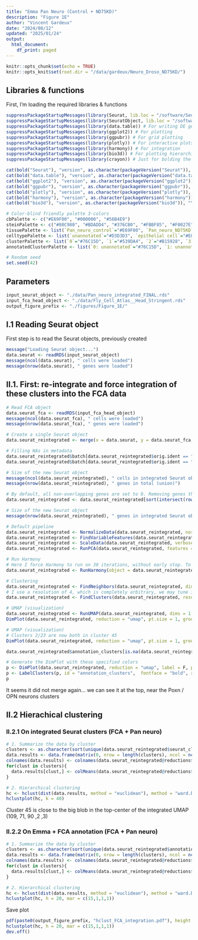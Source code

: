 ```yaml
---
title: "Emma Pan Neuro (Control + ND75KD)"
description: "Figure 1E"
author: "Vincent Gardeux"
date: "2024/08/12"
updated: "2025/01/24"
output:
  html_document:
    df_print: paged
---
```

  
```r
knitr::opts_chunk$set(echo = TRUE)
knitr::opts_knit$set(root.dir = "/data/gardeux/Neuro_Droso_ND75KD/")
```

## Libraries & functions

First, I'm loading the required libraries & functions

```r
suppressPackageStartupMessages(library(Seurat, lib.loc = "/software/Seuratv4/lib/")) # Seurat v4.4.0, library for single-cell analysis
suppressPackageStartupMessages(library(SeuratObject, lib.loc = "/software/Seuratv4/lib/")) # For compatibility purpose
suppressPackageStartupMessages(library(data.table)) # For writing DE gene file
suppressPackageStartupMessages(library(ggplot2)) # For plotting
suppressPackageStartupMessages(library(ggpubr)) # For grid plotting
suppressPackageStartupMessages(library(plotly)) # For interactive plots
suppressPackageStartupMessages(library(harmony)) # For integration
suppressPackageStartupMessages(library(bio3d)) # For plotting hierarchical clustering
suppressPackageStartupMessages(library(crayon)) # Just for bolding the console output :D

cat(bold("Seurat"), "version", as.character(packageVersion("Seurat")), "\n")
cat(bold("data.table"), "version", as.character(packageVersion("data.table")), "\n")
cat(bold("ggplot2"), "version", as.character(packageVersion("ggplot2")), "\n")
cat(bold("ggpubr"), "version", as.character(packageVersion("ggpubr")), "\n")
cat(bold("plotly"), "version", as.character(packageVersion("plotly")), "\n")
cat(bold("harmony"), "version", as.character(packageVersion("harmony")), "\n")
cat(bold("bio3d"), "version", as.character(packageVersion("bio3d")), "\n")

# Color-blind friendly palette 3-colors
cbPalette <- c("#E69F00", "#000000", "#56B4E9")
steinPalette <- c("#80C980", "#BDADD4", "#376CB0", "#FBBF85", "#F0027E")
tissuePalette <- list(`Pan_neuro_control`="#E69F00", `Pan_neuro_ND75KD`="#56B4E9")
celltypePalette <- list(`unannotated`="#D3D3D3", `epithelial cell`="#E0AC69", `skeletal muscle of head`="#895129", `cone cell`="#FFFFB7", `outer photoreceptor cell`="#FFF060", `photoreceptor cell`="#F2DB00", `photoreceptor-like cell`="#F0C200", `adult optic chiasma glial cell`="#d896ff", `adult brain cell body glial cell`="#efbbff", `adult brain perineurial glial cell`="#BCBDDC", `adult lamina epithelial/marginal glial cell`="#9E9AC8", `adult reticular neuropil associated glial cell`="#756BB1", `optic lobe associated cortex glial cell`="#54278F", `cholinergic neuron`="#E41A1C", `gabaergic neuron`="#377EB8", `glutamatergic neuron`="#4DAF4A", `dopaminergic neuron`="#984EA3", `serotonergic neuron`="#FF7F00", `OPN neuron`="#A6CEE3", `columnar neuron T1`="#DEEBF7", `T neuron T3`="#9ECAE1", `T neuron T4/T5`="#3182BD", `distal medullary amacrine neuron Dm3`="#c6e6ba", `distal medullary amacrine neuron Dm8`="#A1D99B", `distal medullary amacrine neuron Dm9`="#31A354", `proximal medullary amacrine neuron Pm4`="#006D2C", `centrifugal neuron C2`="#7FC97F", `centrifugal neuron C3`="#BEAED4", `medullary intrinsic neuron Mi1`="#d8d5eb", `medullary intrinsic neuron Mi4`="#BCBDDC", `medullary intrinsic neuron Mi15`="#756BB1", `transmedullary neuron Tm1`="#b4dee9", `transmedullary neuron Tm2`="#bfdfe7", `transmedullary neuron Tm9`="#7eb5c4", `transmedullary neuron Tm20`="#9fcad5", `transmedullary Y neuron TmY14`="#5da1b3", `transmedullary Y neuron TmY5a`="#3c8ca2", `transmedullary Y neuron TmY8`="#1a7790", `tm5ab`="#014636", `lamina monopolar neuron L1 + L2`="#FDD3A0", `lamina monopolar neuron L3`="#FDBE85", `lamina monopolar neuron L4`="#FD8D3C", `lamina monopolar neuron L5`="#E6550D", `lamina wide-field 2 neuron`="#A63603", `lobular columnar neuron LC12`="#BC80BD", `olfactory receptor neuron`="#CCEBC5", `Poxn neuron`="#FFED6F", `hemocyte`="#999999", `kenyon cell`="#B3E2CD", `gamma kenyon cell`="#FDCDAC", `pigment cell`="#EE82EE")
clusterPalette <- list(`0`="#76C15D", `1`="#539DA4", `2`="#B15928", `3`="#78B69A", `4`="#46A93A", `5`="#EA4041", `6`="#E42123", `7`="#A5D880", `8`="#FDB35B", `9`="#F29A94", `10`="#449F35", `11`="#F98F8F", `12`="#2F83AF", `13`="#A6CEE3", `14`="#84B8D7", `15`="#85C969", `16`="#DBA08D", `17`="#C09B79", `18`="#F68724", `19`="#9CCF90", `20`="#2078B4", `21`="#5D9E43", `22`="#E7392B", `23`="#6D4199", `24`="#E73132", `25`="#E42521", `26`="#F89F5F", `27`="#37A22F", `28`="#8AC395", `29`="#D99B86", `30`="#63A3CB", `31`="#9774B6", `32`="#418EC0", `33`="#CEADC2", `34`="#4190AA", `35`="#F6807F", `36`="#A79C6B", `37`="#F1764A", `38`="#5298C5", `39`="#95D074", `40`="#F37070", `41`="#A48999", `42`="#8F9D5E", `43`="#EEE999", `44`="#AEDC8A", `45`="#FE8B16", `46`="#66A99F", `47`="#EF8D3E", `48`="#56B146", `49`="#FE9324", `50`="#BA9FCC", `51`="#FE8408", `52`="#FEFD97", `53`="#F06060", `54`="#E89458", `55`="#EE6240", `56`="#EB4D36", `57`="#FE9B31", `58`="#769D50", `59`="#7F5999", `60`="#66B952", `61`="#FC8109", `62`="#95C3DD", `63`="#73AED1", `64`="#DBD199", `65`="#C6AED3", `66`="#D5A7A8", `67`="#E29A73", `68`="#8B65AE", `69`="#3183BA", `70`="#AF91C5", `71`="#FBB369", `72`="#FDA33F", `73`="#C9B999", `74`="#FDAB4D", `75`="#7F57A7", `76`="#A382BD", `77`="#927199", `78`="#F48B54", `79`="#E1BF6D", `80`="#FDBB68", `81`="#ED5051", `82`="#F4E889", `83`="#D7AB5F", `84`="#C48243", `85`="#7348A0", `86`="#EAD47B", `87`="#B7A199", `88`="#CD9651", `89`="#BA6D35")
annotatedClusterPalette <- list(`0: unannotated`="#76C15D", `1: unannotated`="#539DA4", `2: unannotated`="#B15928", `3: glutamatergic neuron`="#78B69A", `4: unannotated`="#46A93A", `5: unannotated`="#EA4041", `6: epithelial cell`="#E42123", `7: transmedullary Y neuron TmY8`="#A5D880", `8: cone cell`="#FDB35B", `9: photoreceptor cell`="#F29A94", `10: photoreceptor cell`="#449F35", `11: cone cell`="#F98F8F", `12: cholinergic neuron`="#2F83AF", `13: skeletal muscle of head`="#A6CEE3", `14: gabaergic neuron`="#84B8D7", `15: unannotated`="#85C969", `16: medullary intrinsic neuron Mi4`="#DBA08D", `17: unannotated`="#C09B79", `18: outer photoreceptor cell`="#F68724", `19: epithelial cell`="#9CCF90", `20: skeletal muscle of head`="#2078B4", `21: gabaergic neuron`="#5D9E43", `22: unannotated`="#E7392B", `23: unannotated`="#6D4199", `24: cone cell`="#E73132", `25: T neuron T4/T5`="#E42521", `26: OPN neuron`="#F89F5F", `27: kenyon cell`="#37A22F", `28: outer photoreceptor cell`="#8AC395", `29: olfactory receptor neuron`="#D99B86", `30: unannotated`="#63A3CB", `31: unannotated`="#9774B6", `32: gamma kenyon cell`="#418EC0", `33: unannotated`="#CEADC2", `34: distal medullary amacrine neuron Dm3`="#4190AA", `35: serotonergic neuron`="#F6807F", `36: lamina monopolar neuron L1 + L2`="#A79C6B", `37: adult reticular neuropil associated glial cell`="#F1764A", `38: epithelial cell`="#5298C5", `39: adult optic chiasma glial cell`="#95D074", `40: unannotated`="#F37070", `41: epithelial cell`="#A48999", `42: tm5ab`="#8F9D5E", `43: unannotated`="#EEE999", `44: T neuron T3`="#AEDC8A", `45: unannotated`="#FE8B16", `46: unannotated`="#66A99F", `47: pigment cell`="#EF8D3E", `48: epithelial cell`="#56B146", `49: lobular columnar neuron LC12`="#FE9324", `50: centrifugal neuron C2`="#BA9FCC", `51: Poxn neuron`="#FE8408", `52: transmedullary Y neuron TmY5a`="#FEFD97", `53: lamina monopolar neuron L4`="#F06060", `54: photoreceptor-like cell`="#E89458", `55: lamina wide-field 2 neuron`="#EE6240", `56: columnar neuron T1`="#EB4D36", `57: adult brain cell body glial cell`="#FE9B31", `58: dopaminergic neuron`="#769D50", `59: lamina monopolar neuron L3`="#7F5999", `60: transmedullary neuron Tm1`="#66B952", `61: medullary intrinsic neuron Mi1`="#FC8109", `62: medullary intrinsic neuron Mi4`="#95C3DD", `63: transmedullary neuron Tm9`="#73AED1", `64: adult brain perineurial glial cell`="#DBD199", `65: skeletal muscle of head`="#C6AED3", `66: adult lamina epithelial/marginal glial cell`="#D5A7A8", `67: transmedullary neuron Tm20`="#E29A73", `68: hemocyte`="#8B65AE", `69: adult optic chiasma glial cell`="#3183BA", `70: unannotated`="#AF91C5", `71: transmedullary neuron Tm2`="#FBB369", `72: lamina monopolar neuron L5`="#FDA33F", `73: glutamatergic neuron`="#C9B999", `74: epithelial cell`="#FDAB4D", `75: cholinergic neuron`="#7F57A7", `76: centrifugal neuron C3`="#A382BD", `77: unannotated`="#927199", `78: distal medullary amacrine neuron Dm9`="#F48B54", `79: distal medullary amacrine neuron Dm8`="#E1BF6D", `80: medullary intrinsic neuron Mi15`="#FDBB68", `81: proximal medullary amacrine neuron Pm4`="#ED5051", `82: optic lobe associated cortex glial cell`="#F4E889", `83: unannotated`="#D7AB5F", `84: OPN neuron`="#C48243", `85: unannotated`="#7348A0", `86: unannotated`="#EAD47B", `87: unannotated`="#B7A199", `88: unannotated`="#CD9651", `89: transmedullary Y neuron TmY14`="#BA6D35")

# Random seed
set.seed(42)
```

## Parameters

```r
input_seurat_object <- "./data/Pan_neuro_integrated_FINAL.rds"
input_fca_head_object <- "./data/Fly_Cell_Atlas__Head_Stringent.rds"
output_figure_prefix <- "./figures/Figure_1E/"
```

## I.1 Reading Seurat object

First step is to read the Seurat objects, previously created

```r
message("Loading Seurat object...")
data.seurat <- readRDS(input_seurat_object)
message(ncol(data.seurat), " cells were loaded")
message(nrow(data.seurat), " genes were loaded")
```

## II.1. First: re-integrate and force integration of these clusters into the FCA data

```r
# Read FCA object
data.seurat_fca <- readRDS(input_fca_head_object)
message(ncol(data.seurat_fca), " cells were loaded")
message(nrow(data.seurat_fca), " genes were loaded")

# Create a single Seurat object
data.seurat_reintegrated <- merge(x = data.seurat, y = data.seurat_fca, project = "Pan_neuro_FCA_reintegrated")

# Filling NAs in metadata
data.seurat_reintegrated$batch[data.seurat_reintegrated$orig.ident == "Pan_neuro_control"] <- 13
data.seurat_reintegrated$batch[data.seurat_reintegrated$orig.ident == "Pan_neuro_ND75KD"] <- 14

# Size of the new Seurat object
message(ncol(data.seurat_reintegrated), " cells in integrated Seurat object")
message(nrow(data.seurat_reintegrated), " genes in total (union)")

# By default, all non-overlapping genes are set to 0. Removing genes that are not overlapping between the two datasets.
data.seurat_reintegrated <- data.seurat_reintegrated[sort(intersect(rownames(data.seurat_fca), rownames(data.seurat))),]

# Size of the new Seurat object
message(nrow(data.seurat_reintegrated), " genes in integrated Seurat object (intersection)")

# Default pipeline
data.seurat_reintegrated <- NormalizeData(data.seurat_reintegrated, normalization.method = "LogNormalize", scale.factor = 10000, verbose = F)
data.seurat_reintegrated <- FindVariableFeatures(data.seurat_reintegrated, selection.method = "vst", nfeatures = 2000, verbose = F)
data.seurat_reintegrated <- ScaleData(data.seurat_reintegrated, verbose = F)
data.seurat_reintegrated <- RunPCA(data.seurat_reintegrated, features = VariableFeatures(data.seurat_reintegrated), verbose = F, npcs = 100)
```

```r
# Run Harmony
# Here I force Harmony to run on 30 iterations, without early stop. To try forcing the integration of the 2/23 cluster
data.seurat_reintegrated <- RunHarmony(object = data.seurat_reintegrated, group.by.vars = "batch", plot_convergence = TRUE, max_iter = 30, early_stop = F, verbose = F)
```

```r
# Clustering
data.seurat_reintegrated <- FindNeighbors(data.seurat_reintegrated, dims = 1:100, reduction = "harmony", verbose = F)
# I use a resolution of 4, which is completely arbitrary, we may tune it to have more/less clusters
data.seurat_reintegrated <- FindClusters(data.seurat_reintegrated, resolution = 4)

# UMAP (visualization)
data.seurat_reintegrated <- RunUMAP(data.seurat_reintegrated, dims = 1:100, reduction = "harmony", verbose = F)
DimPlot(data.seurat_reintegrated, reduction = "umap", pt.size = 1, group.by = "batch", raster = F)
```

```r
# UMAP (visualization)
# Clusters 2/23 are now both in cluster 45
DimPlot(data.seurat_reintegrated, reduction = "umap", pt.size = 1, group.by = "seurat_clusters", raster = F)
```

```r
data.seurat_reintegrated$annotation_clusters[is.na(data.seurat_reintegrated$annotation_clusters)] <- paste0("FCA_", data.seurat_reintegrated$annotation[is.na(data.seurat_reintegrated$annotation_clusters)])

# Generate the DimPlot with these specified colors
p <- DimPlot(data.seurat_reintegrated, reduction = "umap", label = F, pt.size = 0.5, group.by = "annotation_clusters", raster = F) + NoLegend()
p <- LabelClusters(p, id = "annotation_clusters",  fontface = "bold", repel = F)
p
```

It seems it did not merge again... we can see it at the top, near the Poxn / OPN neurons clusters

## II.2 Hierachical clustering

### II.2.1 On integrated Seurat clusters (FCA + Pan neuro)

```r
# 1. Summarize the data by cluster
clusters <- as.character(sort(unique(data.seurat_reintegrated$seurat_clusters)))
data.results <- data.frame(matrix(0, nrow = length(clusters), ncol = ncol(data.seurat_reintegrated@reductions$harmony@cell.embeddings)), row.names = clusters)
colnames(data.results) <- colnames(data.seurat_reintegrated@reductions$harmony@cell.embeddings)
for(clust in clusters){
  data.results[clust,] <- colMeans(data.seurat_reintegrated@reductions$harmony@cell.embeddings[data.seurat_reintegrated$seurat_clusters == clust,])
}
```

```r
# 2. Hierarchical clustering
hc <- hclust(dist(data.results, method = "euclidean"), method = "ward.D2")
hclustplot(hc, k = 40)
```

Cluster 45 is close to the big blob in the top-center of the integrated UMAP (109, 71, 90 ,2 ,3)

### II.2.2 On Emma + FCA annotation (FCA + Pan neuro)

```r
# 1. Summarize the data by cluster
clusters <- as.character(sort(unique(data.seurat_reintegrated$annotation_clusters)))
data.results <- data.frame(matrix(0, nrow = length(clusters), ncol = ncol(data.seurat_reintegrated@reductions$harmony@cell.embeddings)), row.names = clusters)
colnames(data.results) <- colnames(data.seurat_reintegrated@reductions$harmony@cell.embeddings)
for(clust in clusters){
  data.results[clust,] <- colMeans(data.seurat_reintegrated@reductions$harmony@cell.embeddings[data.seurat_reintegrated$annotation_clusters == clust,])
}
```

```r
# 2. Hierarchical clustering
hc <- hclust(dist(data.results, method = "euclidean"), method = "ward.D2")
hclustplot(hc, h = 20, mar = c(15,1,1,1))
```

Save plot

```r
pdf(paste0(output_figure_prefix, "hclust_FCA_integration.pdf"), height = 8, width = 20)
hclustplot(hc, h = 20, mar = c(15,1,1,1))
dev.off()
```

